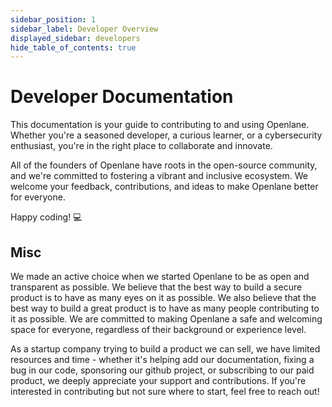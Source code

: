 ```yaml
---
sidebar_position: 1
sidebar_label: Developer Overview
displayed_sidebar: developers
hide_table_of_contents: true
---
```


# Developer Documentation

This documentation is your guide to contributing to and using Openlane. Whether you're a seasoned developer, a curious learner, or a cybersecurity enthusiast, you're in the right place to collaborate and innovate.

All of the founders of Openlane have roots in the open-source community, and we're committed to fostering a vibrant and inclusive ecosystem. We welcome your feedback, contributions, and ideas to make Openlane better for everyone.

Happy coding! 💻

## Misc

We made an active choice when we started Openlane to be as open and transparent as possible. We believe that the best way to build a secure product is to have as many eyes on it as possible. We also believe that the best way to build a great product is to have as many people contributing to it as possible. We are committed to making Openlane a safe and welcoming space for everyone, regardless of their background or experience level.

As a startup company trying to build a product we can sell, we have limited resources and time - whether it's helping add our documentation, fixing a bug in our code, sponsoring our github project, or subscribing to our paid product, we deeply appreciate your support and contributions. If you're interested in contributing but not sure where to start, feel free to reach out!